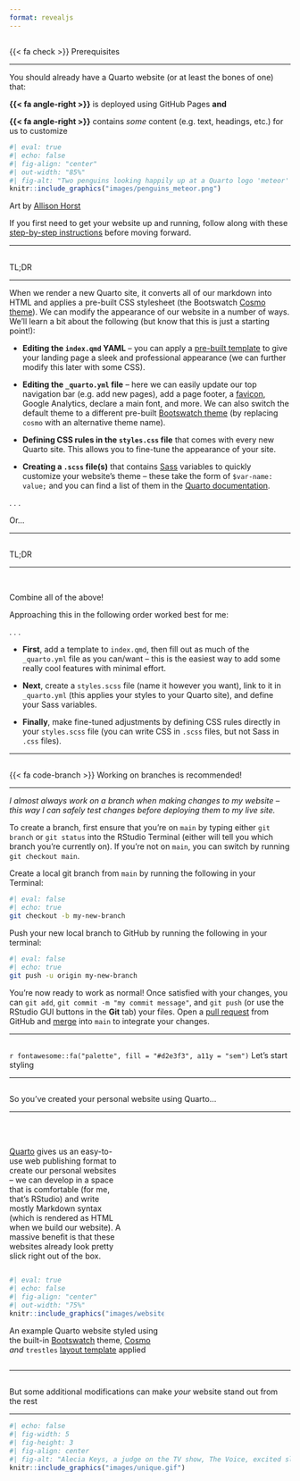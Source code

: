```yaml
---
format: revealjs
---
```


## {#prerequisites data-menu-title="Prerequisites"}

[{{< fa check >}} Prerequisites]{.slide-title}

<hr>

::: {.body-text}
You should already have a Quarto website (or at least the bones of one) that:
:::

::: {.body-text}
**{{< fa angle-right >}}** is deployed using GitHub Pages **and**

**{{< fa angle-right >}}** contains *some* content (e.g. text, headings, etc.) for us to customize
:::

```r
#| eval: true 
#| echo: false
#| fig-align: "center"
#| out-width: "85%" 
#| fig-alt: "Two penguins looking happily up at a Quarto logo 'meteor' that is flying overhead."
knitr::include_graphics("images/penguins_meteor.png")
```

::: {.caption-text .gray-text .center-text}
Art by [Allison Horst](https://github.com/allisonhorst/stats-illustrations)
:::

::: {.caption-text .center-text}
If you first need to get your website up and running, follow along with these [step-by-step instructions](https://ucsb-meds.github.io/creating-quarto-websites/) before moving forward.
:::

---

## {#tldr1 data-menu-title="TL;DR"}

[TL;DR]{.slide-title}

<hr>

::: {.body-text}
When we render a new Quarto site, it converts all of our markdown into HTML and applies a pre-built CSS stylesheet (the Bootswatch [Cosmo theme](https://bootswatch.com/cosmo/)). We can modify the appearance of our website in a number of ways. We'll learn a bit about the following (but know that this is just a starting point!):
:::

::: incremental
::: {.caption-text}
- **Editing the `index.qmd` YAML** -- you can apply a [pre-built template](https://quarto.org/docs/websites/website-about.html#templates) to give your landing page a sleek and professional appearance (we can further modify this later with some CSS).

- **Editing the `_quarto.yml` file** -- here we can easily update our top navigation bar (e.g. add new pages), add a page footer, a [favicon](https://en.wikipedia.org/wiki/Favicon), Google Analytics, declare a main font, and more. We can also switch the default theme to a different pre-built [Bootswatch theme](https://bootswatch.com/) (by replacing `cosmo` with an alternative theme name).

- **Defining CSS rules in the `styles.css` file** that comes with every new Quarto site. This allows you to fine-tune the appearance of your site.

- **Creating a `.scss` file(s)** that contains [Sass](https://sass-lang.com/) variables to quickly customize your website's theme -- these take the form of `$var-name: value;` and you can find a list of them in the [Quarto documentation](https://quarto.org/docs/output-formats/html-themes.html#sass-variables).

:::
:::

. . . 

::: {.large-body-text .center-text}
Or...
:::

---

## {#tldr2 data-menu-title="TL;DR"}

[TL;DR]{.slide-title}

<hr>

<br>

::: {.large-body-text .center-text .bottombr}
Combine all of the above!
:::

::: {.medium-body-text .center-text}
Approaching this in the following order worked best for me:
:::

. . .

::: incremental
::: {.body-text .bottombr}
- **First**, add a template to `index.qmd`, then fill out as much of the `_quarto.yml` file as you can/want -- this is the easiest way to add some really cool features with minimal effort.

- **Next**, create a `styles.scss` file (name it however you want), link to it in `_quarto.yml` (this applies your styles to your Quarto site), and define your Sass variables.

- **Finally**, make fine-tuned adjustments by defining CSS rules directly in your `styles.scss` file (you can write CSS in `.scss` files, but not Sass in `.css` files).
:::
:::

---

## {#branches data-menu-title="Use branches!"}

[{{< fa code-branch >}} Working on branches is recommended!]{.slide-title-smaller}

<hr>

::: {.medium-body-text .center-text}
*I almost always work on a branch when making changes to my website -- this way I can safely test changes before deploying them to my live site.*
:::

::: {.smaller-body-text}
To create a branch, first ensure that you're on `main` by typing either `git branch` or `git status` into the RStudio Terminal (either will tell you which branch you're currently on). If you're not on `main`, you can switch by running `git checkout main`.
:::

::: {.smaller-body-text}
Create a local git branch from `main` by running the following in your Terminal:
:::

```bash
#| eval: false
#| echo: true
git checkout -b my-new-branch
```

::: {.smaller-body-text}
Push your new local branch to GitHub by running the following in your terminal:
:::

```bash
#| eval: false
#| echo: true
git push -u origin my-new-branch
```

::: {.smaller-body-text .topbr}
You're now ready to work as normal! Once satisfied with your changes, you can `git add`, `git commit -m "my commit message"`, and `git push` (or use the RStudio GUI buttons in the **Git** tab) your files. Open a [pull request](https://docs.github.com/en/pull-requests/collaborating-with-pull-requests/proposing-changes-to-your-work-with-pull-requests/about-pull-requests) from GitHub and [merge](https://docs.github.com/en/pull-requests/collaborating-with-pull-requests/incorporating-changes-from-a-pull-request/merging-a-pull-request) into `main` to integrate your changes.
:::

---

##  {#lets-start-styling data-menu-title="Let's start styling" background="#053660"}

<div class="page-center">
<div class="custom-subtitle">`r fontawesome::fa("palette", fill = "#d2e3f3", a11y = "sem")` Let's start styling</div>
</div>

---

## {#so-youve-created-a-website data-menu-title="So you've created a Quarto website..."}

[So you've created your personal website using Quarto...]{.slide-title}

<hr>

::: {.column width="40%"}
::: {.body-text}
<br>
<br>
[Quarto](https://quarto.org/) gives us an easy-to-use web publishing format to create our personal websites -- we can develop in a space that is comfortable (for me, that's RStudio) and write mostly Markdown syntax (which is rendered as HTML when we build our website). A massive benefit is that these websites already look pretty slick right out of the box.
:::
:::

::: {.column width="5%"}
:::

::: {.column width="55%"}

```r
#| eval: true 
#| echo: false
#| fig-align: "center"
#| out-width: "75%" 
knitr::include_graphics("images/website_noCSS.png")
```

::: {.caption-text .gray-text .center-text}
An example Quarto website styled using the built-in [Bootswatch](https://bootswatch.com/) theme, [Cosmo](https://bootswatch.com/cosmo/) *and* `trestles` [layout template](https://quarto.org/docs/websites/website-about.html) applied
:::

:::

---

## {#modify-to-stand-out data-menu-title="Make your website stand stand out"}

[But some additional modifications can make *your* website stand out from the rest]{.slide-title-smallest}

<hr>

```r
#| echo: false
#| fig-width: 5
#| fig-height: 3
#| fig-align: center
#| fig-alt: "Alecia Keys, a judge on the TV show, The Voice, excited slams her hands down and stands up saying, 'There is nobody like you!'" 
knitr::include_graphics("images/unique.gif")
```



